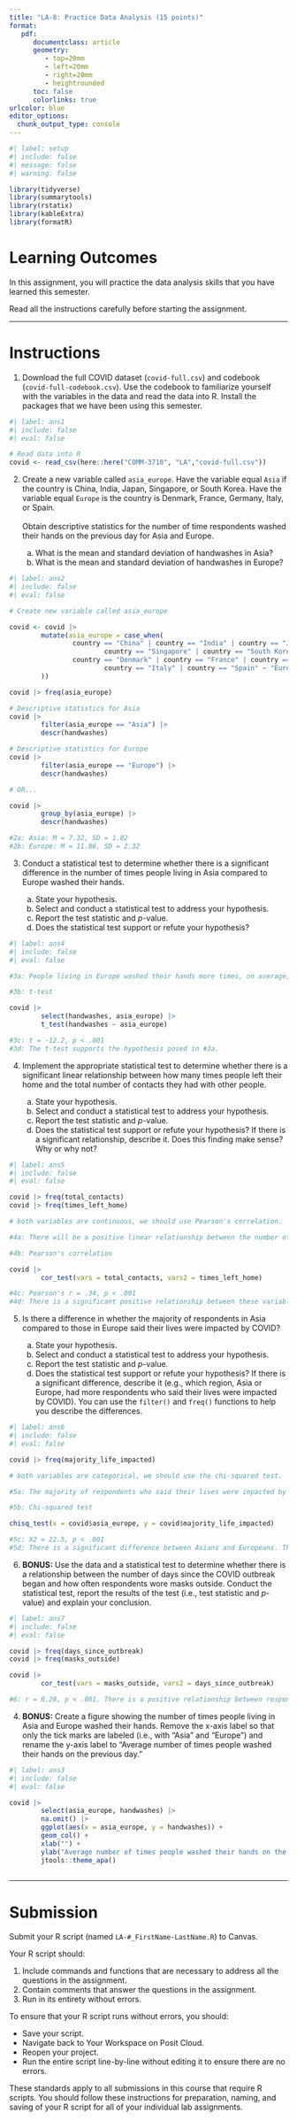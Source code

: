 ```yaml
---
title: "LA-8: Practice Data Analysis (15 points)"
format:
   pdf:
      documentclass: article
      geometry:
         - top=20mm
         - left=20mm
         - right=20mm
         - heightrounded
      toc: false
      colorlinks: true
urlcolor: blue
editor_options: 
  chunk_output_type: console
---
```


```r
#| label: setup
#| include: false
#| message: false
#| warning: false

library(tidyverse)
library(summarytools)
library(rstatix)
library(kableExtra)
library(formatR)

```

# Learning Outcomes

In this assignment, you will practice the data analysis skills that you have learned this semester.

::: callout-tip
Read all the instructions carefully before starting the assignment.
:::

------------------------------------------------------------------------

# Instructions

1) Download the full COVID dataset (`covid-full.csv`) and codebook (`covid-full-codebook.csv`). Use the codebook to familiarize yourself with the variables in the data and read the data into R. Install the packages that we have been using this semester.

```r
#| label: ans1
#| include: false
#| eval: false

# Read data into R
covid <- read_csv(here::here("COMM-3710", "LA","covid-full.csv"))

```

2) Create a new variable called `asia_europe`. Have the variable equal `Asia` if the country is China, India, Japan, Singapore, or South Korea. Have the variable equal `Europe` is the country is Denmark, France, Germany, Italy, or Spain.\
\
Obtain descriptive statistics for the number of time respondents washed their hands on the previous day for Asia and Europe.

   a) What is the mean and standard deviation of handwashes in Asia?
   b) What is the mean and standard deviation of handwashes in Europe?
   
```r
#| label: ans2
#| include: false
#| eval: false

# Create new variable called asia_europe

covid <- covid |> 
        mutate(asia_europe = case_when(
                country == "China" | country == "India" | country == "Japan" |
                        country == "Singapore" | country == "South Korea" ~ "Asia",
                country == "Denmark" | country == "France" | country == "Germany" |
                        country == "Italy" | country == "Spain" ~ "Europe"
        ))

covid |> freq(asia_europe)

# Descriptive statistics for Asia
covid |> 
        filter(asia_europe == "Asia") |> 
        descr(handwashes)

# Descriptive statistics for Europe
covid |> 
        filter(asia_europe == "Europe") |> 
        descr(handwashes)

# OR...

covid |> 
        group_by(asia_europe) |> 
        descr(handwashes)

#2a: Asia: M = 7.32, SD = 1.82
#2b: Europe: M = 11.86, SD = 2.32

```

3) Conduct a statistical test to determine whether there is a significant difference in the number of times people living in Asia compared to Europe washed their hands.

   a) State your hypothesis.
   b) Select and conduct a statistical test to address your hypothesis.
   c) Report the test statistic and *p*-value.
   d) Does the statistical test support or refute your hypothesis?
   
```r
#| label: ans4
#| include: false
#| eval: false

#3a: People living in Europe washed their hands more times, on average, than those living in Asia.

#3b: t-test

covid |> 
        select(handwashes, asia_europe) |> 
        t_test(handwashes ~ asia_europe)

#3c: t = -12.2, p < .001
#3d: The t-test supports the hypothesis posed in #3a.

```

4) Implement the appropriate statistical test to determine whether there is a significant linear relationship between how many times people left their home and the total number of contacts they had with other people.
   
   a) State your hypothesis.
   b) Select and conduct a statistical test to address your hypothesis.
   c) Report the test statistic and *p*-value.
   d) Does the statistical test support or refute your hypothesis? If there is a significant relationship, describe it. Does this finding make sense? Why or why not?

```r
#| label: ans5
#| include: false
#| eval: false

covid |> freq(total_contacts)
covid |> freq(times_left_home)

# both variables are continuous, we should use Pearson's correlation.

#4a: There will be a positive linear relationship between the number of times a respondent left their home and the total number of contacts they had with others.

#4b: Pearson's correlation

covid |> 
        cor_test(vars = total_contacts, vars2 = times_left_home)

#4c: Pearson's r = .34, p < .001
#4d: There is a significant positive relationship between these variables, supporting the hypothesis posed in #4a. The greater the number of times respondents left home, the more total contacts they had with other people. This finding makes sense.

```

5) Is there a difference in whether the majority of respondents in Asia compared to those in Europe said their lives were impacted by COVID?

   a) State your hypothesis.
   b) Select and conduct a statistical test to address your hypothesis.
   c) Report the test statistic and *p*-value.
   d) Does the statistical test support or refute your hypothesis? If there is a significant difference, describe it (e.g., which region, Asia or Europe, had more respondents who said their lives were impacted by COVID). You can use the `filter()` and `freq()` functions to help you describe the differences.
   
```r
#| label: ans6
#| include: false
#| eval: false

covid |> freq(majority_life_impacted)

# both variables are categorical, we should use the chi-squared test.

#5a: The majority of respondents who said their lives were impacted by COVID will be different in Europe compared to Asia.

#5b: Chi-squared test

chisq_test(x = covid$asia_europe, y = covid$majority_life_impacted)

#5c: X2 = 22.5, p < .001
#5d: There is a significant difference between Asians and Europeans. The test supports the hypothesis posed in #5a. More respondents in Asia said their lives were impacted by COVID compared to those in Europe.

```

6) **BONUS:** Use the data and a statistical test to determine whether there is a relationship between the number of days since the COVID outbreak began and how often respondents wore masks outside. Conduct the statistical test, report the results of the test (i.e., test statistic and *p*-value) and explain your conclusion.

```r
#| label: ans7
#| include: false
#| eval: false

covid |> freq(days_since_outbreak)
covid |> freq(masks_outside)

covid |> 
        cor_test(vars = masks_outside, vars2 = days_since_outbreak)

#6: r = 0.20, p < .001. There is a positive relationship between respondents' frequency of wearing masks outside and the number of days since the COVID-19 outbreak. This makes sense; as we learned more about the virus over time, we learned that it was a respiratory virus that spread via air droplets and that mask-wearing reduces its spread.

```

4) **BONUS:** Create a figure showing the number of times people living in Asia and Europe washed their hands. Remove the x-axis label so that only the tick marks are labeled (i.e., with "Asia" and "Europe") and rename the y-axis label to "Average number of times people washed their hands on the previous day."

```r
#| label: ans3
#| include: false
#| eval: false

covid |> 
        select(asia_europe, handwashes) |> 
        na.omit() |> 
        ggplot(aes(x = asia_europe, y = handwashes)) +
        geom_col() +
        xlab("") +
        ylab("Average number of times people washed their hands on the previous day") +
        jtools::theme_apa()
        
```

------------------------------------------------------------------------

# Submission

Submit your R script (named `LA-#_FirstName-LastName.R`) to Canvas.

Your R script should:

1)  Include commands and functions that are necessary to address all the questions in the assignment.
2)  Contain comments that answer the questions in the assignment.
3)  Run in its entirety without errors.

To ensure that your R script runs without errors, you should:

-   Save your script.
-   Navigate back to Your Workspace on Posit Cloud.
-   Reopen your project.
-   Run the entire script line-by-line without editing it to ensure there are no errors.

::: callout-important
These standards apply to all submissions in this course that require R scripts. You should follow these instructions for preparation, naming, and saving of your R script for all of your individual lab assignments.
:::
